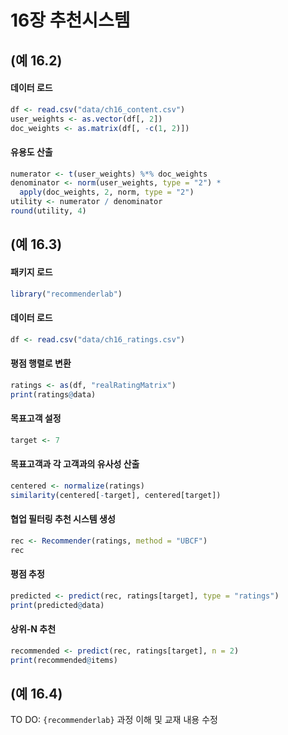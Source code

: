 # 16장 추천시스템

## (예 16.2)

#### 데이터 로드

```r
df <- read.csv("data/ch16_content.csv")
user_weights <- as.vector(df[, 2])
doc_weights <- as.matrix(df[, -c(1, 2)])
```

#### 유용도 산출

```r
numerator <- t(user_weights) %*% doc_weights
denominator <- norm(user_weights, type = "2") *
  apply(doc_weights, 2, norm, type = "2")
utility <- numerator / denominator
round(utility, 4)
```


## (예 16.3)

#### 패키지 로드

```r
library("recommenderlab")
```

#### 데이터 로드

```r
df <- read.csv("data/ch16_ratings.csv")
```

#### 평점 행렬로 변환

```r
ratings <- as(df, "realRatingMatrix")
print(ratings@data)
```

#### 목표고객 설정

```r
target <- 7
```


#### 목표고객과 각 고객과의 유사성 산출

```r
centered <- normalize(ratings)
similarity(centered[-target], centered[target])
```

#### 협업 필터링 추천 시스템 생성

```r
rec <- Recommender(ratings, method = "UBCF")
rec
```

#### 평점 추정

```r
predicted <- predict(rec, ratings[target], type = "ratings")
print(predicted@data)
```

#### 상위-N 추천

```r
recommended <- predict(rec, ratings[target], n = 2)
print(recommended@items)
```



## (예 16.4)

TO DO: `{recommenderlab}` 과정 이해 및 교재 내용 수정


